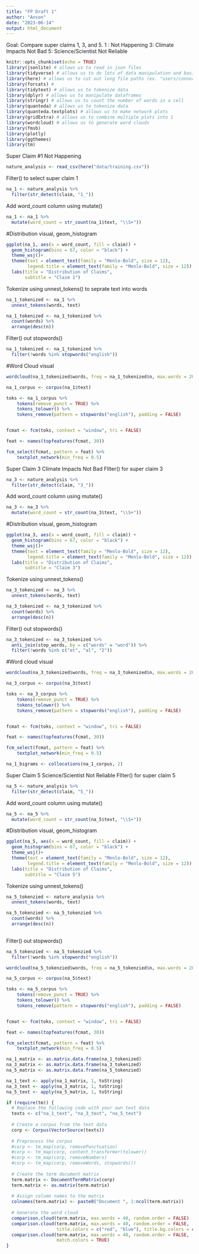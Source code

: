 ```yaml
---
title: "FP Draft 1"
author: "Anson"
date: "2023-06-14"
output: html_document
---
```

Goal: Compare super claims 1, 3, and 5. 
1 : Not Happening 
3: Climate Impacts Not Bad
5: Science/Scientist Not Reliable


```r
knitr::opts_chunk$set(echo = TRUE)
library(jsonlite) # allows us to read in json files
library(tidyverse) # allows us to do lots of data manipulation and basic data science
library(here) # allows us to cut out long file paths (ex. "users/connor/dowloads/etc")
library(forcats) # 
library(tidytext) # allows us to tokenize data 
library(dplyr) # allows us to manipulate dataframes
library(stringr) # allows us to count the number of words in a cell
library(quanteda) # allows us to tokenize data
library(quanteda.textplots) # allows us to make network plots
library(gridExtra) # allows us to combine multiple plots into 1
library(wordcloud) # allows us to generate word clouds
library(fmsb)
library(plotly)
library(ggthemes)
library(tm)
```

Super Claim #1 Not Happening
```r
nature_analysis <- read_csv(here("data/training.csv"))
```

Filter() to select super claim 1
```r
na_1 <- nature_analysis %>%
  filter(str_detect(claim, "1_"))
```

Add word_count column using mutate()
```r
na_1 <- na_1 %>% 
  mutate(word_count = str_count(na_1$text, "\\S+"))
```

#Distribution visual, geom_histogram
```r
ggplot(na_1, aes(x = word_count, fill = claim)) +
  geom_histogram(bins = 67, color = "black") +
  theme_wsj()+
  theme(text = element_text(family = "Menlo-Bold", size = 12),
        legend.title = element_text(family = "Menlo-Bold", size = 12)) +
  labs(title = "Distribution of Claims", 
       subtitle = "Claim 1")

```

Tokenize using unnest_tokens() to seprate text into words
```r
na_1_tokenized <- na_1 %>% 
  unnest_tokens(words, text)

na_1_tokenized <- na_1_tokenized %>% 
  count(words) %>% 
  arrange(desc(n))
```

Filter() out stopwords()
```r
na_1_tokenized <- na_1_tokenized %>% 
  filter(!words %in% stopwords("english"))
```

#Word Cloud visual
```r
wordcloud(na_1_tokenized$words, freq = na_1_tokenized$n, max.words = 200, min.freq = 5, random.order = FALSE, colors = brewer.pal(12, "Paired"))
```

```r
na_1_corpus <- corpus(na_1$text)

toks <- na_1_corpus %>%
    tokens(remove_punct = TRUE) %>%
    tokens_tolower() %>%
    tokens_remove(pattern = stopwords("english"), padding = FALSE)


fcmat <- fcm(toks, context = "window", tri = FALSE)

feat <- names(topfeatures(fcmat, 30))

fcm_select(fcmat, pattern = feat) %>%
    textplot_network(min_freq = 0.5)
```





Super Claim 3 Climate Impacts Not Bad
FIlter() for super claim 3
```r
na_3 <- nature_analysis %>%
  filter(str_detect(claim, "3_"))
```

Add word_count column using mutate()
```r
na_3 <- na_3 %>% 
  mutate(word_count = str_count(na_3$text, "\\S+"))
```

#Distribution visual, geom_histogram
```r
ggplot(na_3, aes(x = word_count, fill = claim)) +
  geom_histogram(bins = 67, color = "black") +
  theme_wsj()+
  theme(text = element_text(family = "Menlo-Bold", size = 12),
        legend.title = element_text(family = "Menlo-Bold", size = 12)) +
  labs(title = "Distribution of Claims", 
       subtitle = "Claim 3")

```

Tokenize using unnest_tokens()
```r
na_3_tokenized <- na_3 %>% 
  unnest_tokens(words, text)

na_3_tokenized <- na_3_tokenized %>% 
  count(words) %>% 
  arrange(desc(n))
```

Filter() out stopwords()
```r
na_3_tokenized <- na_3_tokenized %>%
  anti_join(stop_words, by = c("words" = "word")) %>%
  filter(!words %in% c("et", "al", "2"))
```

#Word cloud visual
```r
wordcloud(na_3_tokenized$words, freq = na_3_tokenized$n, max.words = 200, min.freq = 5, random.order = FALSE, random.color = FALSE, colors = brewer.pal(12, "Paired"))
```


```r
na_3_corpus <- corpus(na_3$text)

toks <- na_3_corpus %>%
    tokens(remove_punct = TRUE) %>%
    tokens_tolower() %>%
    tokens_remove(pattern = stopwords("english"), padding = FALSE)


fcmat <- fcm(toks, context = "window", tri = FALSE)

feat <- names(topfeatures(fcmat, 30))

fcm_select(fcmat, pattern = feat) %>%
    textplot_network(min_freq = 0.5)
```

```r
na_1_bigrams <- collocations(na_1_corpus, 2)
```






Super Claim 5 Science/Scientist Not Reliable
FIlter() for super claim 5
```r
na_5 <- nature_analysis %>%
  filter(str_detect(claim, "5_"))
```

Add word_count column using mutate()
```r
na_5 <- na_5 %>% 
  mutate(word_count = str_count(na_5$text, "\\S+"))
```

#Distribution visual, geom_histogram
```r
ggplot(na_5, aes(x = word_count, fill = claim)) +
  geom_histogram(bins = 67, color = "black") +
  theme_wsj()+
  theme(text = element_text(family = "Menlo-Bold", size = 12),
        legend.title = element_text(family = "Menlo-Bold", size = 12)) +
  labs(title = "Distribution of Claims", 
       subtitle = "Claim 5")

```

Tokenize using unnest_tokens()
```r
na_5_tokenzied <- nature_analysis %>% 
  unnest_tokens(words, text)

na_5_tokenzied <- na_5_tokenzied %>% 
  count(words) %>% 
  arrange(desc(n))
  
```

Filter() out stopwords()
```r
na_5_tokenzied <- na_5_tokenzied %>% 
  filter(!words %in% stopwords("english"))
```

```r
wordcloud(na_5_tokenzied$words, freq = na_5_tokenzied$n, max.words = 200, min.freq = 5, random.order = FALSE, random.color = FALSE, color = brewer.pal(12, "Paired"))
```


```r
na_5_corpus <- corpus(na_5$text)

toks <- na_5_corpus %>%
    tokens(remove_punct = TRUE) %>%
    tokens_tolower() %>%
    tokens_remove(pattern = stopwords("english"), padding = FALSE)


fcmat <- fcm(toks, context = "window", tri = FALSE)

feat <- names(topfeatures(fcmat, 30))

fcm_select(fcmat, pattern = feat) %>%
    textplot_network(min_freq = 0.5)
```







```r
na_1_matrix <- as.matrix.data.frame(na_1_tokenized)
na_3_matrix <- as.matrix.data.frame(na_3_tokenized)
na_5_matrix <- as.matrix.data.frame(na_5_tokenzied)

na_1_text <- apply(na_1_matrix, 1, toString)
na_3_text <- apply(na_3_matrix, 1, toString)
na_5_text <- apply(na_5_matrix, 1, toString)
```

```r
if (require(tm)) {
  # Replace the following code with your own text data
  texts <- c("na_1_text", "na_3_text", "na_5_text")
  
  # Create a corpus from the text data
  corp <- Corpus(VectorSource(texts))
  
  # Preprocess the corpus
  #corp <- tm_map(corp, removePunctuation)
  #corp <- tm_map(corp, content_transformer(tolower))
  #corp <- tm_map(corp, removeNumbers)
  #corp <- tm_map(corp, removeWords, stopwords())
  
  # Create the term document matrix
  term.matrix <- DocumentTermMatrix(corp)
  term.matrix <- as.matrix(term.matrix)
  
  # Assign column names to the matrix
  colnames(term.matrix) <- paste0("Document ", 1:ncol(term.matrix))
  
  # Generate the word cloud
  comparison.cloud(term.matrix, max.words = 40, random.order = FALSE)
  comparison.cloud(term.matrix, max.words = 40, random.order = FALSE,
                   title.colors = c("red", "blue"), title.bg.colors = c("grey40", "grey70"))
  comparison.cloud(term.matrix, max.words = 40, random.order = FALSE,
                   match.colors = TRUE)
}

```




